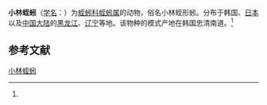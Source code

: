 {{Speciesbox
| name = 小林蛭蚓
| status = 
| status_system = 
| image = 
| genus = Branchiobdella
| species = kobayashii
| authority = (Yamaguchi, 1934)<ref name='id10325'>{{cite web| url =http://www.bioinfo.cn/db05/BjdwSpecies.php?action=view&id=10325| title =小林蛭蚓| work =《中国动物物种编目数据库》| publisher =中国科学院微生物研究所| author =中国科学院动物研究所| accessdate =2009-04-16| deadurl =yes| archiveurl =https://web.archive.org/web/20160305032242/http://www.bioinfo.cn/db05/BjdwSpecies.php?action=view&id=10325| archivedate =2016-03-05}}</ref>
}}

'''小林蛭蚓'''（[[学名|学名]]：{{lang|la|''Branchiobdella kobayashii''}}）为[[蛭蚓科|蛭蚓科]][[蛭蚓属|蛭蚓属]]的动物，俗名小林蛭形蚓。分布于韩国、[[日本|日本]]以及[[中国大陆|中国大陆]]的[[黑龙江|黑龙江]]、[[辽宁|辽宁]]等地。该物种的模式产地在韩国忠清南道。<ref name='id10325'/>

== 参考文献 ==
{{reflist}}

{{Wikispecies|Branchiobdella kobayashii}}
{{Taxonbar|from=Q10959160}}

[[Category:蛭蚓属|小林蛭蚓]]


{{环节动物小作品}}